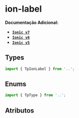 
<Meta of={labelStories} />

# ion-label

**Documentação Adicional:**

- **[`Ionic v7`](https://ionicframework.com/docs/api/label)**
- **[`Ionic v6`](https://ionicframework.com/docs/v6/api/label)**
- **[`Ionic v5`](https://ionicframework.com/docs/v5/api/label)**

## Types

```ts
import { TpIonLabel } from '..';
```

## Enums

```ts
import { TpType } from '..';
```

## Atributos

<Canvas of={labelStories.Default} />

<Controls />

